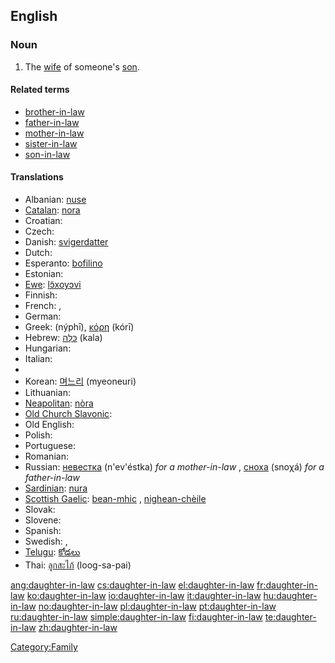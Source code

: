 ==English==

===Noun===
{{en-noun|sg=[[daughter]]-[[in-law]]|pl=daughters-in-law}}

# The [[wife]] of someone's [[son]].

====Related terms====
* [[brother-in-law]]
* [[father-in-law]]
* [[mother-in-law]]
* [[sister-in-law]]
* [[son-in-law]]

====Translations====
{{trans-top|wife of someone's son}}
* Albanian: [[nuse]] {{f}}
* [[Catalan]]: [[nora]] {{f}}
* Croatian: {{t-|hr|snaha|f}}
* Czech: {{t-|cs|snacha|f}}
* Danish: [[svigerdatter]]
* Dutch: {{t+|nl|schoondochter|f}}
* Esperanto: [[bofilino]]
* Estonian: {{t-|et|minia}}
* [[Ewe]]: [[lɔ̃xoyɔvi]]
* Finnish: {{t+|fi|miniä}}
* French: {{t+|fr|bru|f}}, {{t+|fr|belle-fille|f}}
* German: {{t+|de|Schwiegertochter|f}}
* Greek: {{t+|el|νύφη|f|s|sc=Grek}} (nýphī), [[κόρη]] (kórī) {{f}}
* Hebrew: [[כַּלָּה]] (kala) {{f}} 
* Hungarian: {{t+|hu|meny}}
* Italian: {{t+|it|nuora|f}}
* {{trans-mid}}
* Korean: [[며느리]] (myeoneuri)
* Lithuanian: {{t+|lt|marti|xs=Lithuanian}}
* [[Neapolitan]]: [[nòra]] {{f}}
* [[Old Church Slavonic]]: {{tø|cu|снъха|tr=snŭxa|sc=Cyrl|xs=Old Church Slavonic}}
* Old English: {{t-|ang|snoru|f|xs=Old English}}
* Polish: {{t+|pl|synowa|f}}
* Portuguese: {{t+|pt|nora|f}}
* Romanian: {{t-|ro|noră|f}}
* Russian: [[невестка]] (n'ev'éstka) ''for a mother-in-law'' {{f}}, [[сноха]] (snoχá) ''for a father-in-law'' {{f}}
* [[Sardinian]]: [[nura]] {{f}}
* [[Scottish Gaelic]]: [[bean-mhic]] {{f}}, [[nighean-chèile]] {{f}}
* Slovak: {{t-|sk|nevesta|f}}
* Slovene: {{t+|sl|snaha|f}}
* Spanish: {{t-|es|nuera|f}}
* Swedish: {{t+|sv|svärdotter}}, {{t+|sv|sonhustru}}
* [[Telugu]]: [[కోడలు]]
* Thai: [[ลูกสะไภ้]] (loog-sa-pai)
{{trans-bottom}}

[[Category:Family]]

[[ang:daughter-in-law]]
[[cs:daughter-in-law]]
[[el:daughter-in-law]]
[[fr:daughter-in-law]]
[[ko:daughter-in-law]]
[[io:daughter-in-law]]
[[it:daughter-in-law]]
[[hu:daughter-in-law]]
[[no:daughter-in-law]]
[[pl:daughter-in-law]]
[[pt:daughter-in-law]]
[[ru:daughter-in-law]]
[[simple:daughter-in-law]]
[[fi:daughter-in-law]]
[[te:daughter-in-law]]
[[zh:daughter-in-law]]
